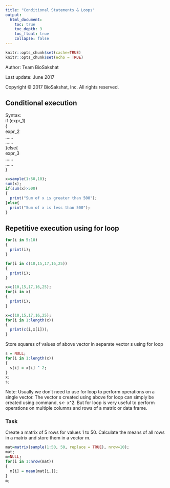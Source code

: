 ```yaml
---
title: "Conditional Statements & Loops"
output: 
  html_document:
    toc: true
    toc_depth: 3
    toc_float: true
    collapse: false
---
```


```r
knitr::opts_chunk$set(cache=TRUE)
knitr::opts_chunk$set(echo = TRUE)
```

Author: Team BioSakshat

Last update: June 2017

<p>Copyright &copy; 2017 BioSakshat, Inc. All rights reserved.</p>

## Conditional execution
Syntax:  
if (expr_1)  
{  
    expr_2    
    ......  
    ......  
}else{    
  expr_3    
  ......  
  ......  
}  

```r
x=sample(1:50,10);
sum(x);
if(sum(x)>500)
{
  print("Sum of x is greater than 500");
}else{
  print("Sum of x is less than 500");
}
```

## Repetitive execution using for loop
```r
for(i in 5:10)
{
  print(i);
}
```

```r
for(i in c(10,15,17,16,25))
{
  print(i);
}
```

```r
x=c(10,15,17,16,25);
for(i in x)
{
  print(i);
}
```

```r
x=c(10,15,17,16,25);
for(i in 1:length(x))
{
  print(c(i,x[i]));
}
```

Store squares of values of above vector in separate vector s using for loop
```r
s = NULL;
for(i in 1:length(x))
{
  s[i] = x[i] ^ 2;
}
x;
s;
```
Note: Usually we don’t need to use for loop to perform operations on a single vector. The vector s created using above for loop can simply be created using command, s<- x^2. But for loop is very useful to perform operations on
multiple columns and rows of a matrix or data frame.

### Task
Create a matrix of 5 rows for values 1 to 50. Calculate the means of all rows in a matrix and store them in a vector m.
```r
mat=matrix(sample(1:50, 50, replace = TRUE), nrow=10);
mat;
m=NULL;
for(i in 1:nrow(mat))
{
  m[i] = mean(mat[i,]);
}
m;
```





